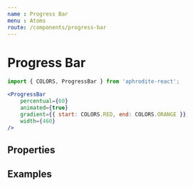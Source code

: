 ```yaml
---
name : Progress Bar
menu : Atoms
route: /components/progress-bar
---
```



# Progress Bar
```jsx
import { COLORS, ProgressBar } from 'aphrodite-react';

<ProgressBar
    percentual={60}
    animated={true}
    gradient={{ start: COLORS.RED, end: COLORS.ORANGE }}
    width={460}
/>
```

## Properties
<Props of={ProgressBar} />

## Examples
<Playground>
    <div style={{ marginTop: '10px', marginBottom: '20px' }}>
        <ProgressBar percentual={20} />
    </div>
    <div style={{ marginTop: '10px', marginBottom: '20px' }}>
        <ProgressBar percentual={40} height={20} color={'purple'} />
    </div>
    <div style={{ marginTop: '10px', marginBottom: '20px' }}>
        <ProgressBar percentual={60} height={30} color={'red'} />
    </div>
    <div style={{ marginTop: '10px', marginBottom: '20px' }}>
        <ProgressBar percentual={80} height={40} animated={true} gradient={{ start: COLORS.ORANGE, end: COLORS.YELLOW }} />
    </div>
    <div style={{ marginTop: '10px', marginBottom: '20px' }}>
        <ProgressBar percentual={100} height={50} radius={25} animated={true} gradient={{ start: COLORS.GREEN, end: COLORS.DARK_GREEN }} />
    </div>
</Playground>
